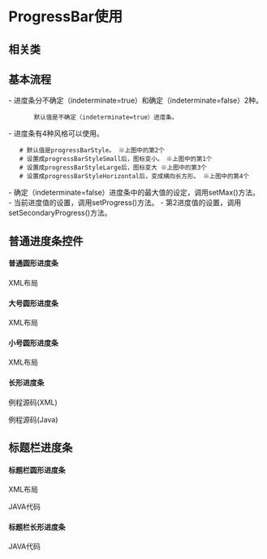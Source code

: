 = ProgressBar使用 =

{{http:pic/progressbar.png}}

== 相关类 ==
{{{class="brush:java"
import android.widget.ProgressBar;
}}}

== 基本流程 ==

- 进度条分不确定（indeterminate=true）和确定（indeterminate=false）2种。
        默认值是不确定（indeterminate=true）进度条。

- 进度条有4种风格可以使用。
    # 默认值是progressBarStyle。 ※上图中的第2个
    # 设置成progressBarStyleSmall后，图标变小。　※上图中的第1个
    # 设置成progressBarStyleLarge后，图标变大 ※上图中的第3个
    # 设置成progressBarStyleHorizontal后，变成横向长方形。 ※上图中的第4个

- 确定（indeterminate=false）进度条中的最大值的设定，调用setMax()方法。
- 当前进度值的设置，调用setProgress()方法。
- 第2进度值的设置，调用setSecondaryProgress()方法。

== 普通进度条控件 ==
==== 普通圆形进度条 ====
{{http:pic/normal_progress.png}}

XML布局
{{{class="brush:xml"
<progressBar android:id="@+id/widget43"
    android:layout_width="wrap_content"
    android:layout_height="wrap_content"   
    android:layout_gravity="center_vertical">
</ProgressBar>
}}}

==== 大号圆形进度条 ====
{{http:pic/big_progress.png}}

XML布局
{{{class="brush:xml"
<progressBar android:id="@+id/widget196"
    android:layout_width="wrap_content"
    android:layout_height="wrap_content"
    style="?android:attr/progressBarStyleLarge">
</ProgressBar>
}}}

==== 小号圆形进度条 ====
{{http:pic/small_progress.png}}

XML布局
{{{class="brush:xml"
<progressBar android:id="@+id/widget108"
    android:layout_width="wrap_content"
    android:layout_height="wrap_content"
    style="?android:attr/progressBarStyleSmall">
</ProgressBar>
}}}

==== 长形进度条 ====
{{http:pic/square_progress.png}}

例程源码(XML)
{{{class="brush: xml"
<ProgressBar android:id="@+id/progressBarHorizontal"
    style="?android:attr/progressBarStyleHorizontal"
    android:layout_width="200dp"
    android:layout_height="wrap_content"
    android:layout_gravity="center_vertical"
    android:max="100"
    android:progress="50"
    android:secondaryProgress="70"
/> 
}}}

例程源码(Java)
{{{class="brush: java"
ProgressBar myProgressBar = (ProgressBar) findViewById(id.progressBarHorizontal);
 
// 设置最大长度
myProgressBar.setMax(100);
// 设置第一个进度值
myProgressBar.setProgress(30);
// 设置第二个进度值
myProgressBar.setSecondaryProgress(70);
// 设置进度值增加5
myProgressBar.incrementProgressBy(5);
// 设置进度值减少5
myProgressBar.incrementProgressBy(-5);
// 设置背后的第二个进度条 进度值增加5
myProgressBar.incrementSecondaryProgressBy(5);
// 设置背后的第二个进度条 进度值减少5
myProgressBar.incrementSecondaryProgressBy(-5);
}}}

== 标题栏进度条 ==
==== 标题栏圆形进度条 ====
{{http:pic/title_progress.png}}

XML布局
{{{class="brush:xml"
<progressBar android:id="@+id/widget110"
    android:layout_width="wrap_content"
    android:layout_height="wrap_content"
    style="?android:attr/progressBarStyleSmallTitle">
</ProgressBar>
}}}

JAVA代码
{{{class="brush:java"
protected void onCreate(Bundle savedInstanceState) {
    super.onCreate(savedInstanceState);
    
    //请求窗口特色风格，这里设置成不明确的进度风格
    requestWindowFeature(Window.FEATURE_INDETERMINATE_PROGRESS);
    setContentView(R.layout.second);
    
    //设置标题栏中的不明确的进度条是否可以显示
    setProgressBarIndeterminateVisibility(true);
}
}}}

==== 标题栏长形进度条 ====
{{http:pic/title_progress2.png}}

JAVA代码
{{{class="brush:java"
//请求一个窗口进度条特性风格
requestWindowFeature(Window.FEATURE_PROGRESS);
setContentView(R.layout.main);
//设置进度条可视
setProgressBarVisibility(true);
//设置标题栏中前景的一个进度条进度值
setProgress(myProgressBar.getProgress() * 100);
//设置标题栏中后面的一个进度条进度值
setSecondaryProgress(myProgressBar.getSecondaryProgress() * 100);
}}}

